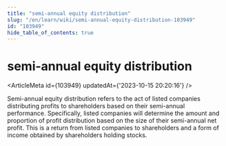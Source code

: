 ```yaml
---
title: "semi-annual equity distribution"
slug: "/en/learn/wiki/semi-annual-equity-distribution-103949"
id: "103949"
hide_table_of_contents: true
---
```



# semi-annual equity distribution

<ArticleMeta id={103949} updatedAt={'2023-10-15 20:20:16'} />
<div className='border-solid border-b border-t-0 my-4 border-[var(--ifm-color-gray-300)]' />

Semi-annual equity distribution refers to the act of listed companies distributing profits to shareholders based on their semi-annual performance. Specifically, listed companies will determine the amount and proportion of profit distribution based on the size of their semi-annual net profit. This is a return from listed companies to shareholders and a form of income obtained by shareholders holding stocks.
